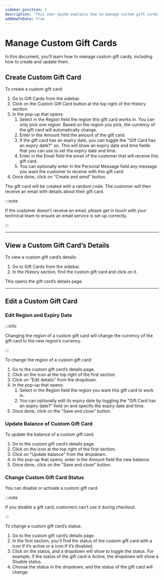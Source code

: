 ```yaml
---
sidebar_position: 3
description: 'This user guide explains how to manage custom gift cards on the Medusa Admin. Learn how to create and edit custom gift cards.'
addHowToData: true
---
```



# Manage Custom Gift Cards

In this document, you’ll learn how to manage custom gift cards, including how to create and update them.

## Create Custom Gift Card

To create a custom gift card:

1. Go to Gift Cards from the sidebar.
2. Click on the Custom Gift Card button at the top right of the History section.
3. In the pop-up that opens:
    1. Select in the Region field the region this gift card works in. You can only pick one region. Based on the region you pick, the currency of the gift card will automatically change.
    2. Enter in the Amount field the amount of the gift card.
    3. If the gift card has an expiry date, you can toggle the "Gift Card has an expiry date?" on. This will show an expiry date and time fields that you can use to set the expiry date and time.
    4. Enter in the Email field the email of the customer that will receive this gift card.
    5. You can optionally enter in the Personal Message field any message you want the customer to receive with this gift card.
4. Once done, click on "Create and send" button.

The gift card will be created with a random code. The customer will then receive an email with details about their gift card.

:::note

If the customer doesn’t receive an email, please get in touch with your technical team to ensure an email service is set up correctly.

:::

---

## View a Custom Gift Card’s Details

To view a custom gift card’s details:

1. Go to Gift Cards from the sidebar.
2. In the History section, find the custom gift card and click on it.

This opens the gift card’s details page.

---

## Edit a Custom Gift Card

### Edit Region and Expiry Date

:::info

Changing the region of a custom gift card will change the currency of the gift card to the new region’s currency.

:::

To change the region of a custom gift card:

1. Go to the custom gift card’s details page.
2. Click on the <UiIcon lightIcon="https://res.cloudinary.com/dza7lstvk/image/upload/v1667999308/Medusa%20Docs/UI%20Icons/1ordBC6_ssysel.png" darkIcon="https://res.cloudinary.com/dza7lstvk/image/upload/v1667999326/Medusa%20Docs/UI%20Icons/dSwWYBH_stzgoi.png" alt="three dots" /> icon at the top right of the first section.
3. Click on "Edit details" from the dropdown.
4. In the pop-up that opens:
    1. Select in the Region field the region you want this gift card to work in.
    2. You can optionally edit its expiry date by toggling the "Gift Card has an expiry date?" field on and specify the expiry date and time.
5. Once done, click on the "Save and close" button.

### Update Balance of Custom Gift Card

To update the balance of a custom gift card:

1. Go to the custom gift card’s details page.
2. Click on the <UiIcon lightIcon="https://res.cloudinary.com/dza7lstvk/image/upload/v1667999308/Medusa%20Docs/UI%20Icons/1ordBC6_ssysel.png" darkIcon="https://res.cloudinary.com/dza7lstvk/image/upload/v1667999326/Medusa%20Docs/UI%20Icons/dSwWYBH_stzgoi.png" alt="three dots" /> icon at the top right of the first section.
3. Click on “Update balance” from the dropdown.
4. In the pop-up that opens, enter in the Amount field the new balance.
5. Once done, click on the "Save and close" button.

### Change Custom Gift Card Status

You can disable or activate a custom gift card.

:::note

If you disable a gift card, customers can’t use it during checkout.

:::

To change a custom gift card’s status:

1. Go to the custom gift card’s details page.
2. In the first section, you'll find the status of the custom gift card with a <UiIcon lightIcon="https://res.cloudinary.com/dza7lstvk/image/upload/v1667999685/Medusa%20Docs/UI%20Icons/yrTcDO4_tulwph.png" darkIcon="https://res.cloudinary.com/dza7lstvk/image/upload/v1667999685/Medusa%20Docs/UI%20Icons/yrTcDO4_tulwph.png" alt="green" /> icon if it’s active or a <UiIcon lightIcon="https://res.cloudinary.com/dza7lstvk/image/upload/v1667999700/Medusa%20Docs/UI%20Icons/0lUln3B_arpgmo.png" darkIcon="https://res.cloudinary.com/dza7lstvk/image/upload/v1667999700/Medusa%20Docs/UI%20Icons/0lUln3B_arpgmo.png" alt="grey" /> icon if it’s disabled.
3. Click on the status, and a dropdown will show to toggle the status. For example, if the status of the gift card is Active, the dropdown will show a Disable status.
4. Choose the status in the dropdown, and the status of the gift card will change.
